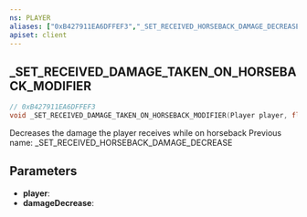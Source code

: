 ```yaml
---
ns: PLAYER
aliases: ["0xB427911EA6DFFEF3","_SET_RECEIVED_HORSEBACK_DAMAGE_DECREASE"]
apiset: client
---
```

## _SET_RECEIVED_DAMAGE_TAKEN_ON_HORSEBACK_MODIFIER

```c
// 0xB427911EA6DFFEF3
void _SET_RECEIVED_DAMAGE_TAKEN_ON_HORSEBACK_MODIFIER(Player player, float damageDecrease);
```

Decreases the damage the player receives while on horseback
Previous name: _SET_RECEIVED_HORSEBACK_DAMAGE_DECREASE

## Parameters
* **player**:
* **damageDecrease**: